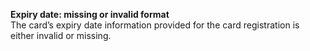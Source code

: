   
<Card title="105203" href="/errors/codes/105203">  

 **Expiry date: missing or invalid format**  
 The card’s expiry date information provided for the card registration is either invalid or missing.  

</Card>